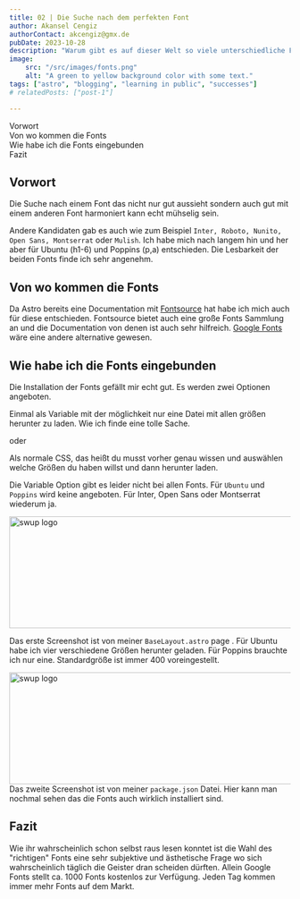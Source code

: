 ```yaml
---
title: 02 | Die Suche nach dem perfekten Font
author: Akansel Cengiz
authorContact: akcengiz@gmx.de
pubDate: 2023-10-28
description: "Warum gibt es auf dieser Welt so viele unterschiedliche Fonts ?"
image:
    src: "/src/images/fonts.png"
    alt: "A green to yellow background color with some text."
tags: ["astro", "blogging", "learning in public", "successes"]
# relatedPosts: ["post-1"]

---
```



<section class="w-10/12 text-justify"> 


<section id="toc">

- [Vorwort](#vorwort)
- [Von wo kommen die Fonts](#von-wo-kommen-die-fonts)
- [Wie habe ich die Fonts eingebunden](#wie-habe-ich-die-fonts-eingebunden)
- [Fazit](#fazit)



</section>


## Vorwort

Die Suche nach einem Font das nicht nur gut aussieht sondern auch gut mit einem anderen
Font harmoniert kann echt mühselig sein.

Andere Kandidaten gab es auch wie zum Beispiel `Inter, Roboto, Nunito, Open Sans, Montserrat` oder `Mulish`.
Ich habe mich nach langem hin und her aber für Ubuntu (h1-6) und Poppins (p,a) entschieden.
Die Lesbarkeit der beiden Fonts finde ich sehr angenehm.

## Von wo kommen die Fonts 

Da Astro bereits eine Documentation mit [Fontsource](https://fontsource.org/ "Fontsource") hat habe ich mich auch für diese entschieden.
Fontsource bietet auch eine große Fonts Sammlung an und die Documentation von denen ist auch sehr hilfreich.
[Google Fonts](https://fonts.google.com/ "Google Fonts") wäre eine andere alternative gewesen.


## Wie habe ich die Fonts eingebunden

Die Installation der Fonts gefällt mir echt gut.
Es werden zwei Optionen angeboten.

Einmal als Variable mit der möglichkeit nur eine Datei mit allen größen herunter zu laden.
Wie ich finde eine tolle Sache.

oder

Als normale CSS, das heißt du musst vorher genau wissen und auswählen welche Größen du haben willst und dann herunter laden.

Die Variable Option gibt es leider nicht bei allen Fonts.
Für `Ubuntu` und `Poppins` wird keine angeboten.
Für Inter, Open Sans oder Montserrat wiederum ja.


<img
  src="/src/images/fontforce.png"
  width="600"
  height="200"
  decoding="async"
  loading="lazy"
  alt="swup logo"
  class="rounded border-2 border-dark float-left
   m-4"
/>

Das erste Screenshot ist von meiner `BaseLayout.astro` page .
Für Ubuntu habe ich vier verschiedene Größen herunter geladen.
Für Poppins brauchte ich nur eine.
Standardgröße ist immer 400 voreingestellt.


<img
  src="/src/images/ubuntuPoppins.png"
  width="600"
  height="200"
  decoding="async"
  loading="lazy"
  alt="swup logo"
  class="rounded border-2 border-dark float-right
   m-4"
/>
Das zweite Screenshot ist von meiner `package.json` Datei.
Hier kann man nochmal sehen das die Fonts auch wirklich installiert sind.

## Fazit

Wie ihr wahrscheinlich schon selbst raus lesen konntet ist die Wahl des "richtigen" Fonts
eine sehr subjektive und ästhetische Frage wo sich wahrscheinlich täglich die Geister dran scheiden dürften.
Allein Google Fonts stellt ca. 1000 Fonts kostenlos zur Verfügung.
Jeden Tag kommen immer mehr Fonts auf dem Markt.


</section>


